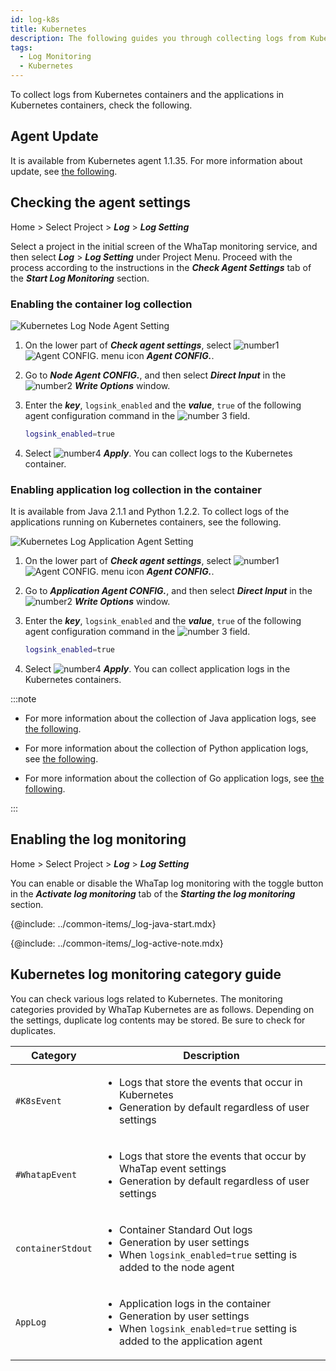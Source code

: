 ```yaml
---
id: log-k8s
title: Kubernetes
description: The following guides you through collecting logs from Kubernetes containers and the applications in Kubernetes containers.
tags:
  - Log Monitoring
  - Kubernetes
---
```


To collect logs from Kubernetes containers and the applications in Kubernetes containers, check the following. 

## Agent Update

It is available from Kubernetes agent 1.1.35. For more information about update, see [the following](../kubernetes/agent-update).

## Checking the agent settings

Home > Select Project > **_Log_** > **_Log Setting_**

Select a project in the initial screen of the WhaTap monitoring service, and then select **_Log_** > **_Log Setting_** under Project Menu. Proceed with the process according to the instructions in the **_Check Agent Settings_** tab of the **_Start Log Monitoring_** section.

### Enabling the container log collection

![Kubernetes Log Node Agent Setting](/img/log-k8s-node-agent-setting.png)

1.  On the lower part of **_Check agent settings_**, select ![number1](/img/number-01.png) ![Agent CONFIG. menu icon](/img/ic-agent.svg) **_Agent CONFIG._**. 

2.  Go to **_Node Agent CONFIG._**, and then select **_Direct Input_** in the ![number2](/img/number-02.png) **_Write Options_** window.

3.  Enter the **_key_**, `logsink_enabled` and the **_value_**, `true` of the following agent configuration command in the ![number 3](/img/number-03.png) field.

    ```bash
    logsink_enabled=true 
    ```

4.  Select ![number4](/img/number-04.png) **_Apply_**. You can collect logs to the Kubernetes container.

### Enabling application log collection in the container

It is available from Java 2.1.1 and Python 1.2.2. To collect logs of the applications running on Kubernetes containers, see the following. 

![Kubernetes Log Application Agent Setting](/img/log-k8s-app-agent-setting.png)

1.  On the lower part of **_Check agent settings_**, select ![number1](/img/number-01.png) ![Agent CONFIG. menu icon](/img/ic-agent.svg) **_Agent CONFIG._**. 

2.  Go to **_Application Agent CONFIG._**, and then select **_Direct Input_** in the ![number2](/img/number-02.png) **_Write Options_** window.

3.  Enter the **_key_**, `logsink_enabled` and the **_value_**, `true` of the following agent configuration command in the ![number 3](/img/number-03.png) field.

    ```bash
    logsink_enabled=true 
    ```

4.  Select ![number4](/img/number-04.png) **_Apply_**. You can collect application logs in the Kubernetes containers.

:::note

-   For more information about the collection of Java application logs, see [the following](log-java).

-   For more information about the collection of Python application logs, see [the following](log-python).

-   For more information about the collection of Go application logs, see [the following](log-go).

:::

## Enabling the log monitoring

Home > Select Project > **_Log_** > **_Log Setting_**

You can enable or disable the WhaTap log monitoring with the toggle button in the **_Activate log monitoring_** tab of the **_Starting the log monitoring_** section. 

{@include: ../common-items/_log-java-start.mdx} 

{@include: ../common-items/_log-active-note.mdx} 

## Kubernetes log monitoring category guide

You can check various logs related to Kubernetes. The monitoring categories provided by WhaTap Kubernetes are as follows. Depending on the settings, duplicate log contents may be stored. Be sure to check for duplicates.

| Category          | Description                                                                                                                                                           |
| ----------------- | --------------------------------------------------------------------------------------------------------------------------------------------------------------------- |
| `#K8sEvent`       | <ul><li>Logs that store the events that occur in Kubernetes</li><li>Generation by default regardless of user settings </li></ul>                                      |
| `#WhatapEvent`    | <ul><li>Logs that store the events that occur by WhaTap event settings</li><li>Generation by default regardless of user settings </li></ul>                           |
| `containerStdout` | <ul><li>Container Standard Out logs</li><li>Generation by user settings</li><li>When `logsink_enabled=true` setting is added to the node agent</li></ul>              |
| `AppLog`          | <ul><li>Application logs in the container</li><li>Generation by user settings</li><li>When `logsink_enabled=true` setting is added to the application agent</li></ul> |
